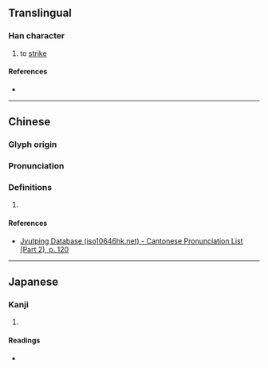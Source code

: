 {{character info/new}}
==Translingual==

===Han character===
{{Han char|rn=66|rad=攴|as=06|sn=10|four=|canj=HROK,XXHRO|ids=⿰各攵}}

# to [[strike]]

====References====
* {{Han ref|kx=0470.291|dkj=13172|hdz=21457.091|uh=654B|ud=25931}}

----

==Chinese==
{{zh-forms}}

===Glyph origin===
{{Han etym}}

===Pronunciation===
{{zh-pron
|m=gé
|c=gok3
|mc=y
|oc=y
|cat=
}}

===Definitions===
{{zh-hanzi}}

# {{rfdef|zh}}

====References====
* [http://www.iso10646hk.net/jp/document/download.jsp Jyutping Database (iso10646hk.net) - Cantonese Pronunciation List (Part 2), p. 120]

----

==Japanese==

===Kanji===
{{ja-kanji|grade=|rs=攴06}}

# {{defn|lang=ja|sort=攴06}}

====Readings====
* {{ja-readings|on=[[かく]] (kaku), [[きゃく]] (kyaku)|kun=う-つ}}